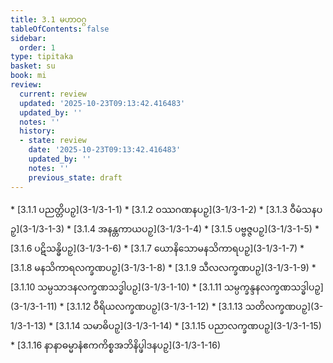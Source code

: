 ```yaml
---
title: 3.1 မဟာဝဂ္ဂ
tableOfContents: false
sidebar:
  order: 1
type: tipitaka
basket: su
book: mi
review:
  current: review
  updated: '2025-10-23T09:13:42.416483'
  updated_by: ''
  notes: ''
  history:
  - state: review
    date: '2025-10-23T09:13:42.416483'
    updated_by: ''
    notes: ''
    previous_state: draft
---
```



<ReviewStatus review={frontmatter.review} showDetails={true} />

<HypothesisAnnotation frontmatter={frontmatter} />

<DynamicBreadcrumb />



<TableOfContents book="mi" section="3.1">
* [3.1.1 ပညတ္တိပဉှ](3-1/3-1-1)
* [3.1.2 ဝဿဂဏနပဉှ](3-1/3-1-2)
* [3.1.3 ဝီမံသနပဉှ](3-1/3-1-3)
* [3.1.4 အနန္တကာယပဉှ](3-1/3-1-4)
* [3.1.5 ပဗ္ဗဇ္ဇပဉှ](3-1/3-1-5)
* [3.1.6 ပဋိသန္ဓိပဉှ](3-1/3-1-6)
* [3.1.7 ယောနိသောမနသိကာရပဉှ](3-1/3-1-7)
* [3.1.8 မနသိကာရလက္ခဏပဉှ](3-1/3-1-8)
* [3.1.9 သီလလက္ခဏပဉှ](3-1/3-1-9)
* [3.1.10 သမ္ပသာဒနလက္ခဏသဒ္ဓါပဉှ](3-1/3-1-10)
* [3.1.11 သမ္ပက္ခန္ဒနလက္ခဏသဒ္ဓါပဉှ](3-1/3-1-11)
* [3.1.12 ဝီရိယလက္ခဏပဉှ](3-1/3-1-12)
* [3.1.13 သတိလက္ခဏပဉှ](3-1/3-1-13)
* [3.1.14 သမာဓိပဉှ](3-1/3-1-14)
* [3.1.15 ပညာလက္ခဏပဉှ](3-1/3-1-15)
* [3.1.16 နာနာဓမ္မာနံဧကကိစ္စအဘိနိပ္ဖါဒနပဉှ](3-1/3-1-16)
</TableOfContents>